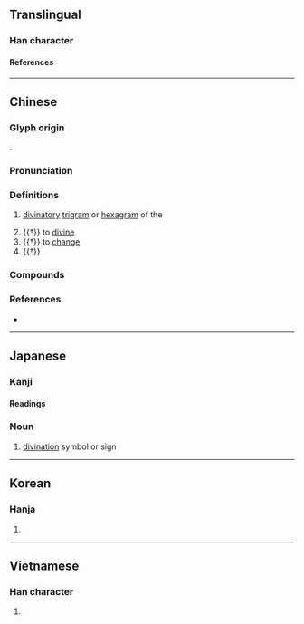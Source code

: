 {{character info}}
==Translingual==

===Han character===
{{Han char|rn=25|rad=卜|as=06|sn=8|four=43100|canj=GGY|ids=⿰圭卜}}

====References====
{{Han ref|kx=0158.130|dkj=02798|dj=0362.090|hdz=10094.050|uh=5366}}

----

==Chinese==
{{zh-forms}}

===Glyph origin===
{{Han etym}}
{{Han compound|圭|卜|ls=psc|c1=p|c2=s}}.

===Pronunciation===
{{zh-pron
|m=guà
|m-s=gua4
|c=gwaa3
|c-t=
|g=gua4
|h=pfs=koa;gd=gua4
|j=gua3
|mb=gua̿
|md=guá
|mn=kòa
|mn-t=guê3
|w=
|x=gua4
|mc=y
|oc=y
|cat=n,v
}}

===Definitions===
{{zh-hanzi}}

# [[divinatory]] [[trigram]] or [[hexagram]] of the ''{{w|I Ching}}''
#: {{zh-x|卦辭|'''hexagram''' statement in the ''I Ching''}}
#: {{zh-x|卦限|octant (eight divisions of a Euclidean three-dimensional coordinate system)}}
# {{†}} to [[divine]]
# {{†}} to [[change]]
# {{†}} {{zh-alt-form|掛}}

===Compounds===
{{zh-der|上卦|下卦|互卦|內卦|八卦|卜卦|占卦|卦候|卦命|卦姑|卦氣|卦爻|卦禮|卦筒|卦義|卦變|卦辭|卦限|打卦|算卦|紙牌卦|翻卦|課卦|變卦|陳卦|八卦山}}

===References===
* {{R:yue:Hanzi}}

----

==Japanese==

===Kanji===
{{ja-kanji|grade=|rs=卜06}}

====Readings====
{{ja-readings
|goon=け
|kanon=かい
|kanyoon=か
|kun=うらかた
}}

===Noun===
{{ja-noun|け}}

# [[divination]] symbol or sign

----

==Korean==

===Hanja===
{{ko-hanja|괘}}

# {{rfdef|ko|sort=卜06}}

----

==Vietnamese==

===Han character===
{{vi-readings|reading=quái|rs=卜06}}

# {{rfdef|vi|sort=卜06}}